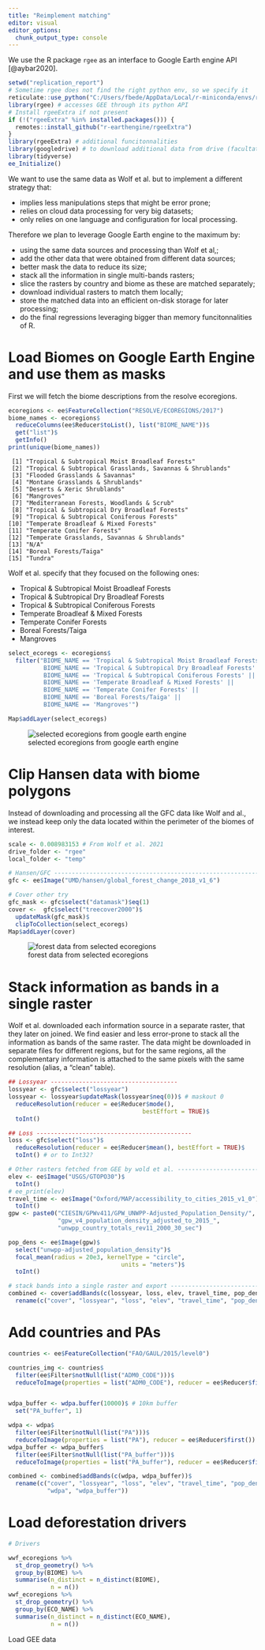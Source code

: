 ```yaml
---
title: "Reimplement matching"
editor: visual
editor_options: 
  chunk_output_type: console
---
```


We use the R package `rgee` as an interface to Google Earth engine API [@aybar2020].

```r
setwd("replication_report")
# Sometime rgee does not find the right python env, so we specify it
reticulate::use_python("C:/Users/fbede/AppData/Local/r-miniconda/envs/rgee")
library(rgee) # accesses GEE through its python API
# Install rgeeExtra if not present
if (!("rgeeExtra" %in% installed.packages())) {
  remotes::install_github("r-earthengine/rgeeExtra")
}
library(rgeeExtra) # additional funcitonnalities
library(googledrive) # to download additional data from drive (facultative)
library(tidyverse)
ee_Initialize()
```

We want to use the same data as Wolf et al. but to implement a different strategy that:

-   implies less manipulations steps that might be error prone;
-   relies on cloud data processing for very big datasets;
-   only relies on one language and configuration for local processing.

Therefore we plan to leverage Google Earth engine to the maximum by:

-   using the same data sources and processing than Wolf et al,;
-   add the other data that were obtained from different data sources;
-   better mask the data to reduce its size;
-   stack all the information in single multi-bands rasters;
-   slice the rasters by country and biome as these are matched separately;
-   download individual rasters to match them locally;
-   store the matched data into an efficient on-disk storage for later processing;
-   do the final regressions leveraging bigger than memory funcitonnalities of R.

# Load Biomes on Google Earth Engine and use them as masks

First we will fetch the biome descriptions from the resolve ecoregions.

```r
ecoregions <- ee$FeatureCollection("RESOLVE/ECOREGIONS/2017")
biome_names <- ecoregions$
  reduceColumns(ee$Reducer$toList(), list("BIOME_NAME"))$
  get("list")$
  getInfo()
print(unique(biome_names))
```

     [1] "Tropical & Subtropical Moist Broadleaf Forests"          
     [2] "Tropical & Subtropical Grasslands, Savannas & Shrublands"
     [3] "Flooded Grasslands & Savannas"                           
     [4] "Montane Grasslands & Shrublands"                         
     [5] "Deserts & Xeric Shrublands"                              
     [6] "Mangroves"                                               
     [7] "Mediterranean Forests, Woodlands & Scrub"                
     [8] "Tropical & Subtropical Dry Broadleaf Forests"            
     [9] "Tropical & Subtropical Coniferous Forests"               
    [10] "Temperate Broadleaf & Mixed Forests"                     
    [11] "Temperate Conifer Forests"                               
    [12] "Temperate Grasslands, Savannas & Shrublands"             
    [13] "N/A"                                                     
    [14] "Boreal Forests/Taiga"                                    
    [15] "Tundra"  

Wolf et al. specify that they focused on the following ones:

-   Tropical & Subtropical Moist Broadleaf Forests
-   Tropical & Subtropical Dry Broadleaf Forests
-   Tropical & Subtropical Coniferous Forests
-   Temperate Broadleaf & Mixed Forests
-   Temperate Conifer Forests
-   Boreal Forests/Taiga
-   Mangroves

```r
select_ecoregs <- ecoregions$
  filter("BIOME_NAME == 'Tropical & Subtropical Moist Broadleaf Forests' ||
          BIOME_NAME == 'Tropical & Subtropical Dry Broadleaf Forests' ||
          BIOME_NAME == 'Tropical & Subtropical Coniferous Forests' ||
          BIOME_NAME == 'Temperate Broadleaf & Mixed Forests' ||
          BIOME_NAME == 'Temperate Conifer Forests' ||
          BIOME_NAME == 'Boreal Forests/Taiga' ||
          BIOME_NAME == 'Mangroves'")

Map$addLayer(select_ecoregs)
```

![selected ecoregions from google earth engine](img/selected_ecoregions.png)

# Clip Hansen data with biome polygons

Instead of downloading and processing all the GFC data like Wolf and al., we instead keep only the data located within the perimeter of the biomes of interest.

```r
scale <- 0.008983153 # From Wolf et al. 2021
drive_folder <- "rgee"
local_folder <- "temp"

# Hansen/GFC -------------------------------------------------------------------
gfc <- ee$Image("UMD/hansen/global_forest_change_2018_v1_6")

# Cover other try
gfc_mask <- gfc$select("datamask")$eq(1)
cover <-  gfc$select("treecover2000")$
  updateMask(gfc_mask)$
  clipToCollection(select_ecoregs)
Map$addLayer(cover)
```

![forest data from selected ecoregions](img/filtered_forest_data.png)

# Stack information as bands in a single raster

Wolf et al. downloaded each information source in a separate raster, that they later on joined. We find easier and less error-prone to stack all the information as bands of the same raster. The data might be downloaded in separate files for different regions, but for the same regions, all the complementary information is attached to the same pixels with the same resolution (alias, a "clean" table).

```r
## Lossyear ------------------------------------
lossyear <- gfc$select("lossyear")
lossyear <- lossyear$updateMask(lossyear$neq(0))$ # maskout 0
  reduceResolution(reducer = ee$Reducer$mode(), 
                                      bestEffort = TRUE)$
  toInt()

## Loss --------------------------------------------
loss <- gfc$select("loss")$
  reduceResolution(reducer = ee$Reducer$mean(), bestEffort = TRUE)$
  toInt() # or to Int32?

# Other rasters fetched from GEE by wold et al. --------------------------------
elev <- ee$Image("USGS/GTOPO30")$
  toInt()
# ee_print(elev)
travel_time <- ee$Image("Oxford/MAP/accessibility_to_cities_2015_v1_0")$
  toInt()
gpw <- paste0("CIESIN/GPWv411/GPW_UNWPP-Adjusted_Population_Density/",
              "gpw_v4_population_density_adjusted_to_2015_", 
              "unwpp_country_totals_rev11_2000_30_sec")

pop_dens <- ee$Image(gpw)$
  select("unwpp-adjusted_population_density")$
  focal_mean(radius = 20e3, kernelType = "circle", 
                                units = "meters")$
  toInt()

# stack bands into a single raster and export ----------------------------------
combined <- cover$addBands(c(lossyear, loss, elev, travel_time, pop_dens))$
  rename(c("cover", "lossyear", "loss", "elev", "travel_time", "pop_dens"))
```

# Add countries and PAs

```r
countries <- ee$FeatureCollection("FAO/GAUL/2015/level0")

countries_img <- countries$
  filter(ee$Filter$notNull(list("ADM0_CODE")))$
  reduceToImage(properties = list("ADM0_CODE"), reducer = ee$Reducer$first())


wdpa_buffer <- wdpa.buffer(10000)$ # 10km buffer
  set("PA_buffer", 1)

wdpa <- wdpa$
  filter(ee$Filter$notNull(list("PA")))$
  reduceToImage(properties = list("PA"), reducer = ee$Reducer$first())
wdpa_buffer <- wdpa_buffer$
  filter(ee$Filter$notNull(list("PA_buffer")))$
  reduceToImage(properties = list("PA_buffer"), reducer = ee$Reducer$first())

combined <- combined$addBands(c(wdpa, wdpa_buffer))$
  rename(c("cover", "lossyear", "loss", "elev", "travel_time", "pop_dens",
           "wdpa", "wdpa_buffer"))
```

# Load deforestation drivers

```r

# Drivers

wwf_ecoregions %>%
  st_drop_geometry() %>%
  group_by(BIOME) %>%
  summarise(n_distinct = n_distinct(BIOME),
            n = n())
wwf_ecoregions %>%
  st_drop_geometry() %>%
  group_by(ECO_NAME) %>%
  summarise(n_distinct = n_distinct(ECO_NAME),
            n = n())

```

Load GEE data

```r


```
